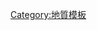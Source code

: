 {{Navbox
|title=地質學原理和作用
|listclass = hlist
|name=地質學原理
|state={{{state|}}}
|group1 = 地層學原理
|list1  =
* [[原初水平律]]
* [[疊覆律]]
* [[側向連續律]]
* [[橫切關係|橫切關係律]]
* [[化石层序律|化石層序律]]
* [[成分和包含物律]]

|group2 =岩相學原理
|list2  =
* [[深成岩|侵入]]
* [[喷出岩|噴出]]
* [[火成岩|火成]]
* [[剝蝕節理|剝蝕]] 
* [[風化作用|風化]]
* [[成土作用|成土]]
* [[成岩作用|成岩]]
* [[壓縮作用|壓縮]] 
* [[變質作用|變質]]              
|group3 = 地形塑造作用
|list3  =
* [[板塊構造]] 
* [[鹽構造]] 
* [[構造隆起]] 
* [[構造下沉]] 
* [[海侵作用|海侵]] 
* [[海退作用|海退]] 
|group4 = 沈積搬運作用
|list4 =
* [[河流作用|河流]]
* [[風蝕]]
* [[冰川]]
* [[崩壞作用|崩壞]]
}}
<noinclude>
[[Category:地質模板]]
</noinclude>